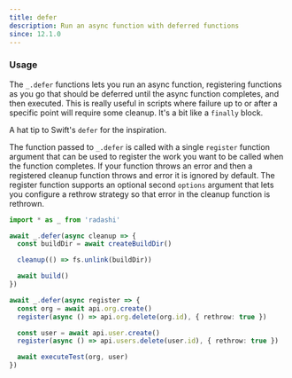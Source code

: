 ```yaml
---
title: defer
description: Run an async function with deferred functions
since: 12.1.0
---
```


### Usage

The `_.defer` functions lets you run an async function, registering functions as you go
that should be deferred until the async function completes, and then executed. This is
really useful in scripts where failure up to or after a specific point will require some
cleanup. It's a bit like a `finally` block.

A hat tip to Swift's `defer` for the inspiration.

The function passed to `_.defer` is called with a single `register` function argument that
can be used to register the work you want to be called when the function completes. If your function throws an error and then a registered cleanup function throws
and error it is ignored by default. The register
function supports an optional second `options` argument that lets you configure a rethrow
strategy so that error in the cleanup function is rethrown.

```ts
import * as _ from 'radashi'

await _.defer(async cleanup => {
  const buildDir = await createBuildDir()

  cleanup(() => fs.unlink(buildDir))

  await build()
})

await _.defer(async register => {
  const org = await api.org.create()
  register(async () => api.org.delete(org.id), { rethrow: true })

  const user = await api.user.create()
  register(async () => api.users.delete(user.id), { rethrow: true })

  await executeTest(org, user)
})
```
